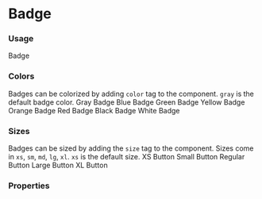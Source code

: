 

<Meta title="Badge" component={Badge} />

# Badge

### Usage
<Preview>
  <Badge>Badge</Badge>
</Preview>

### Colors
Badges can be colorized by adding `color` tag to the component.
`gray` is the default badge color.
<Preview>
  <Badge color="gray">Gray Badge</Badge>
  <Badge color="blue">Blue Badge</Badge>
  <Badge color="green">Green Badge</Badge>
  <Badge color="yellow">Yellow Badge</Badge>
  <Badge color="orange">Orange Badge</Badge>
  <Badge color="red">Red Badge</Badge>
  <Badge color="black">Black Badge</Badge>
  <Badge color="white">White Badge</Badge>
</Preview>

### Sizes
Badges can be sized by adding the `size` tag to the component. Sizes come in
`xs`, `sm`, `md`, `lg`, `xl`.  `xs` is the default size.
<Preview>
  <Badge>XS Button</Badge>
  <Badge size="sm">Small Button</Badge>
  <Badge size="md">Regular Button</Badge>
  <Badge size="lg">Large Button</Badge>
  <Badge size="xl">XL Button</Badge>
</Preview>

### Properties
<Props of={Badge} />

